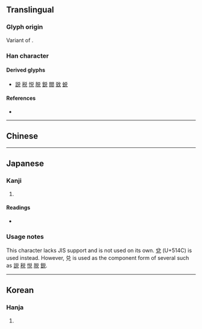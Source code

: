 {{also|兌}}
{{character info/new}}
==Translingual==

===Glyph origin===
Variant of {{l|mul|兌}}.

===Han character===
{{Han char|rn=10|rad=儿|as=05|sn=7|four=8021|canj=CRHU,XCRHU|ids=⿱丷兄,⿱𠮦儿}}

====Derived glyphs====
* [[説]] [[税]] [[悦]] [[脱]] [[鋭]] [[閲]] [[敚]] [[蜕]]

====References====
* {{Han ref|kx=0125.021|hdz=10271.010|uh=5151|ud=20817}}

----

==Chinese==
{{zh-see|兌}}

----

==Japanese==

===Kanji===
{{ja-kanji|grade=|rs=儿05}} <!-- Not a shinjitai kanji. See 兌 (U+514C) instead -->

# {{defn|lang=ja|sort=儿05}}

====Readings====
* {{ja-readings|on=[[だ]] (da), [[たい]] (tai), [[えい]] (ei)|kun=[[よろこぶ]] (yorokobu)}}

===Usage notes===
This character lacks JIS support and is not used on its own. [[兌]] (U+514C) is used instead. However, 兑 is used as the component form of several {{w|jōyō kanji}} such as [[説]] [[税]] [[悦]] [[脱]] [[鋭]].

----

==Korean==

===Hanja===
{{ko-hanja|hangeul=[[태]], [[예]]|rv=tae, ye|mr=t'ae, ye}}

# {{defn|lang=ko|sort=儿05}}